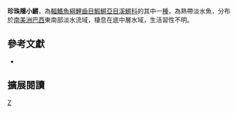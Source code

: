 {{Speciesbox 
| taxon = Kryptolebias hermaphroditus
| image = Kryptolebias hermaphroditus.jpg
| status = NE
| status_system = IUCN3.1
| authority =  [[Costa|Costa]], 2011
| synonyms = 
}}
'''珍珠隱小鱂'''，為[[輻鰭魚綱|輻鰭魚綱]][[鯉齒目|鯉齒目]][[鰕鱂亞目|鰕鱂亞目]][[溪鱂科|溪鱂科]]的其中一[[種|種]]，為熱帶淡水魚，分布於[[南美洲|南美洲]][[巴西|巴西]]東南部淡水流域，棲息在底中層水域，生活習性不明。

== 參考文獻 ==
*{{FishBase_species|genus=Kryptolebias|species=hermaphroditus|year=2014|month=8}}

== 擴展閱讀 ==
{{refbegin}}
{{wikispecies-inline|Kryptolebias hermaphroditus|珍珠隱小鱂}}
{{refend}}
{{Taxonbar|from=Q5601679}}

[[Category:隱小鱂屬|Z]]


{{魚類小作品}}